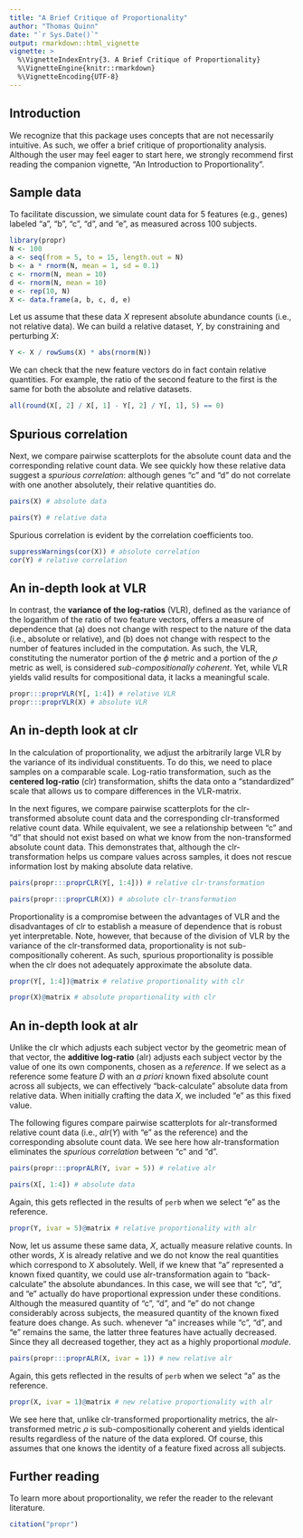 ```yaml
---
title: "A Brief Critique of Proportionality"
author: "Thomas Quinn"
date: "`r Sys.Date()`"
output: rmarkdown::html_vignette
vignette: >
  %\VignetteIndexEntry{3. A Brief Critique of Proportionality}
  %\VignetteEngine{knitr::rmarkdown}
  %\VignetteEncoding{UTF-8}
---
```


## Introduction

We recognize that this package uses concepts that are not necessarily intuitive. As such, we offer a brief critique of proportionality analysis. Although the user may feel eager to start here, we strongly recommend first reading the companion vignette, "An Introduction to Proportionality".

## Sample data

To facilitate discussion, we simulate count data for 5 features (e.g., genes) labeled "a", "b", "c", "d", and "e", as measured across 100 subjects.

```r
library(propr)
N <- 100
a <- seq(from = 5, to = 15, length.out = N)
b <- a * rnorm(N, mean = 1, sd = 0.1)
c <- rnorm(N, mean = 10)
d <- rnorm(N, mean = 10)
e <- rep(10, N)
X <- data.frame(a, b, c, d, e)
```

Let us assume that these data $X$ represent absolute abundance counts (i.e., not relative data). We can build a relative dataset, $Y$, by constraining and perturbing $X$:

```r
Y <- X / rowSums(X) * abs(rnorm(N))
```

We can check that the new feature vectors do in fact contain relative quantities. For example, the ratio of the second feature to the first is the same for both the absolute and relative datasets.

```r
all(round(X[, 2] / X[, 1] - Y[, 2] / Y[, 1], 5) == 0)
```

## Spurious correlation

Next, we compare pairwise scatterplots for the absolute count data and the corresponding relative count data. We see quickly how these relative data suggest a *spurious correlation*: although genes "c" and "d" do not correlate with one another absolutely, their relative quantities do.

```r
pairs(X) # absolute data
```

```r
pairs(Y) # relative data
```

Spurious correlation is evident by the correlation coefficients too.

```r
suppressWarnings(cor(X)) # absolute correlation
cor(Y) # relative correlation
```

## An in-depth look at VLR

In contrast, the **variance of the log-ratios** (VLR), defined as the variance of the logarithm of the ratio of two feature vectors, offers a measure of dependence that (a) does not change with respect to the nature of the data (i.e., absolute or relative), and (b) does not change with respect to the number of features included in the computation. As such, the VLR, constituting the numerator portion of the $\phi$ metric and a portion of the $\rho$ metric as well, is considered *sub-compositionally coherent*. Yet, while VLR yields valid results for compositional data, it lacks a meaningful scale.

```r
propr:::proprVLR(Y[, 1:4]) # relative VLR
propr:::proprVLR(X) # absolute VLR
```

## An in-depth look at clr

In the calculation of proportionality, we adjust the arbitrarily large VLR by the variance of its individual constituents. To do this, we need to place samples on a comparable scale. Log-ratio transformation, such as the **centered log-ratio** (clr) transformation, shifts the data onto a "standardized" scale that allows us to compare differences in the VLR-matrix.

In the next figures, we compare pairwise scatterplots for the clr-transformed absolute count data and the corresponding clr-transformed relative count data. While equivalent, we see a relationship between "c" and "d" that should not exist based on what we know from the non-transformed absolute count data. This demonstrates that, although the clr-transformation helps us compare values across samples, it does not rescue information lost by making absolute data relative.

```r
pairs(propr:::proprCLR(Y[, 1:4])) # relative clr-transformation
```

```r
pairs(propr:::proprCLR(X)) # absolute clr-transformation
```

Proportionality is a compromise between the advantages of VLR and the disadvantages of clr to establish a measure of dependence that is robust yet interpretable. Note, however, that because of the division of VLR by the variance of the clr-transformed data, proportionality is not sub-compositionally coherent. As such, spurious proportionality is possible when the clr does not adequately approximate the absolute data.

```r
propr(Y[, 1:4])@matrix # relative proportionality with clr
```

```r
propr(X)@matrix # absolute proportionality with clr
```

## An in-depth look at alr

Unlike the clr which adjusts each subject vector by the geometric mean of that vector, the **additive log-ratio** (alr) adjusts each subject vector by the value of one its own components, chosen as a *reference*. If we select as a reference some feature $D$ with an *a priori* known fixed absolute count across all subjects, we can effectively "back-calculate" absolute data from relative data. When initially crafting the data $X$, we included "e" as this fixed value.

The following figures compare pairwise scatterplots for alr-transformed relative count data (i.e., $alr(Y)$ with "e" as the reference) and the corresponding absolute count data. We see here how alr-transformation eliminates the *spurious correlation* between "c" and "d".

```r
pairs(propr:::proprALR(Y, ivar = 5)) # relative alr
```

```r
pairs(X[, 1:4]) # absolute data
```

Again, this gets reflected in the results of `perb` when we select "e" as the reference.

```r
propr(Y, ivar = 5)@matrix # relative proportionality with alr
```

Now, let us assume these same data, $X$, actually measure relative counts. In other words, $X$ is already relative and we do not know the real quantities which correspond to $X$ absolutely. Well, if we knew that "a" represented a known fixed quantity, we could use alr-transformation again to "back-calculate" the absolute abundances. In this case, we will see that "c", "d", and "e" actually do have proportional expression under these conditions. Although the measured quantity of "c", "d", and "e" do not change considerably across subjects, the measured quantity of the known fixed feature does change. As such. whenever "a" increases while "c", "d", and "e" remains the same, the latter three features have actually decreased. Since they all decreased together, they act as a highly proportional *module*.

```r
pairs(propr:::proprALR(X, ivar = 1)) # new relative alr
```

Again, this gets reflected in the results of `perb` when we select "a" as the reference.

```r
propr(X, ivar = 1)@matrix # new relative proportionality with alr
```

We see here that, unlike clr-transformed proportionality metrics, the alr-transformed metric $\rho$ is sub-compositionally coherent and yields identical results regardless of the nature of the data explored. Of course, this assumes that one knows the identity of a feature fixed across all subjects.

## Further reading

To learn more about proportionality, we refer the reader to the relevant literature.

```r
citation("propr")
```
